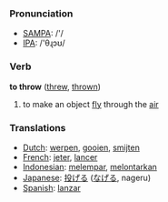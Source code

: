 === Pronunciation ===
*[[w:SAMPA|SAMPA]]: /'/
*[[w:IPA|IPA]]: /'θɻɔʊ/

=== Verb ===

'''to throw''' ([[threw]], [[thrown]])

# to make an object [[fly]] through the [[air]]

=== Translations ===
*[[Dutch]]: [[werpen]], [[gooien]], [[smijten]]
*[[French]]: [[jeter]], [[lancer]]
*[[Indonesian]]: [[lempar|melempar]], [[lontar|melontarkan]]
*[[Japanese]]: [[投げる]] ([[なげる]], nageru)
*[[Spanish]]: [[lanzar]]